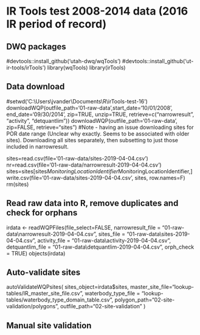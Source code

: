# IR Tools test 2008-2014 data (2016 IR period of record)

## DWQ packages
#devtools::install_github('utah-dwq/wqTools')
#devtools::install_github('ut-ir-tools/irTools')
library(wqTools)
library(irTools)

## Data download
#setwd('C:\\Users\\jvander\\Documents\\R\\irTools-test-16')
downloadWQP(outfile_path='01-raw-data',start_date='10/01/2008', end_date='09/30/2014', zip=TRUE, unzip=TRUE, retrieve=c("narrowresult", "activity", "detquantlim"))
downloadWQP(outfile_path='01-raw-data', zip=FALSE, retrieve="sites")
#Note - having an issue downloading sites for POR date range (Unclear why exactly. Seems to be associated with older sites). Downloading all sites separately, then subsetting to just those included in narrowresult.

sites=read.csv(file='01-raw-data/sites-2019-04-04.csv')
nr=read.csv(file='01-raw-data/narrowresult-2019-04-04.csv')
sites=sites[sites$MonitoringLocationIdentifier %in% nr$MonitoringLocationIdentifier,]
write.csv(file='01-raw-data/sites-2019-04-04.csv', sites, row.names=F)
rm(sites)

## Read raw data into R, remove duplicates and check for orphans
irdata <- readWQPFiles(file_select=FALSE,
            narrowresult_file = "01-raw-data\\narrowresult-2019-04-04.csv",
            sites_file = "01-raw-data\\sites-2019-04-04.csv",
            activity_file = "01-raw-data\\activity-2019-04-04.csv",
            detquantlim_file = "01-raw-data\\detquantlim-2019-04-04.csv",
            orph_check = TRUE)
objects(irdata)

## Auto-validate sites
autoValidateWQPsites(
	sites_object=irdata$sites,
	master_site_file="lookup-tables/IR_master_site_file.csv",
	waterbody_type_file = "lookup-tables/waterbody_type_domain_table.csv",
	polygon_path="02-site-validation/polygons",
	outfile_path="02-site-validation"
	)

## Manual site validation

